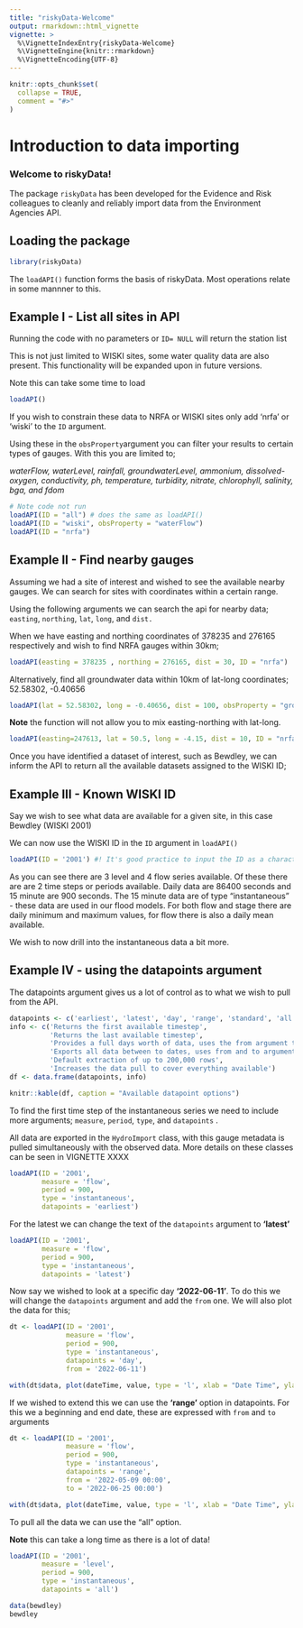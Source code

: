 ```yaml
---
title: "riskyData-Welcome"
output: rmarkdown::html_vignette
vignette: >
  %\VignetteIndexEntry{riskyData-Welcome}
  %\VignetteEngine{knitr::rmarkdown}
  %\VignetteEncoding{UTF-8}
---
```


```r
knitr::opts_chunk$set(
  collapse = TRUE,
  comment = "#>"
)
```

# Introduction to data importing

### **Welcome to riskyData!**

The package `riskyData` has been developed for the Evidence and Risk colleagues to cleanly and reliably import data from the Environment Agencies API.

## Loading the package

```r
library(riskyData)
```

The `loadAPI()` function forms the basis of riskyData. Most operations relate in some mannner to this. 

## Example I - List all sites in API

Running the code with no parameters or `ID= NULL` will return the station list

This is not just limited to WISKI sites, some water quality data are also present. This functionality will be expanded upon in future versions.

Note this can take some time to load

```r
loadAPI()
```

If you wish to constrain these data to NRFA or WISKI sites only add 'nrfa' or 'wiski' to the `ID` argument.

Using these in the `obsProperty`argument you can filter your results to certain types of gauges. With this you are limited to;

*waterFlow, waterLevel, rainfall, groundwaterLevel, ammonium, dissolved-oxygen, conductivity, ph, temperature, turbidity, nitrate, chlorophyll, salinity, bga, and fdom*

```r
# Note code not run
loadAPI(ID = "all") # does the same as loadAPI()
loadAPI(ID = "wiski", obsProperty = "waterFlow")
loadAPI(ID = "nrfa")
```

## Example II - Find nearby gauges

Assuming we had a site of interest and wished to see the available nearby gauges. We can search for sites with coordinates within a certain range.

Using the following arguments we can search the api for nearby data; `easting`, `northing`, `lat`, `long`, and `dist.`

When we have easting and northing coordinates of 378235 and 276165 respectively and wish to find NRFA gauges within 30km;

```r
loadAPI(easting = 378235 , northing = 276165, dist = 30, ID = "nrfa")
```

Alternatively, find all groundwater data within 10km of lat-long coordinates; 52.58302, -0.40656

```r
loadAPI(lat = 52.58302, long = -0.40656, dist = 100, obsProperty = "groundwaterLevel")
```

**Note** the function will not allow you to mix easting-northing with lat-long.

```r
loadAPI(easting=247613, lat = 50.5, long = -4.15, dist = 10, ID = "nrfa")
```

Once you have identified a dataset of interest, such as Bewdley, we can inform the API to return all the available datasets assigned to the WISKI ID;

## Example III - Known WISKI ID

Say we wish to see what data are available for a given site, in this case Bewdley (WISKI 2001)

We can now use the WISKI ID in the `ID` argument in `loadAPI()`

```r
loadAPI(ID = '2001') #! It's good practice to input the ID as a character string
```

As you can see there are 3 level and 4 flow series available. Of these there are are 2 time steps or periods available. Daily data are 86400 seconds and 15 minute are 900 seconds. The 15 minute data are of type "instantaneous" - these data are used in our flood models. For both flow and stage there are daily minimum and maximum values, for flow there is also a daily mean available.

We wish to now drill into the instantaneous data a bit more.

## Example IV - using the datapoints argument

The datapoints argument gives us a lot of control as to what we wish to pull from the API.

```r
datapoints <- c('earliest', 'latest', 'day', 'range', 'standard', 'all')
info <- c('Returns the first available timestep',
          'Returns the last available timestep',
          'Provides a full days worth of data, uses the from argument to specify the date',
          'Exports all data between to dates, uses from and to arguments',
          'Default extraction of up to 200,000 rows',
          'Increases the data pull to cover everything available')
df <- data.frame(datapoints, info)

knitr::kable(df, caption = "Available datapoint options")

```

To find the first time step of the instantaneous series we need to include more arguments; `measure`, `period`, `type`, and `datapoints` .

All data are exported in the `HydroImport` class, with this gauge metadata is pulled simultaneously with the observed data. More details on these classes can be seen in VIGNETTE XXXX

```r
loadAPI(ID = '2001', 
        measure = 'flow',
        period = 900,
        type = 'instantaneous',
        datapoints = 'earliest')
```

For the latest we can change the text of the `datapoints` argument to **'latest'**

```r
loadAPI(ID = '2001', 
        measure = 'flow',
        period = 900,
        type = 'instantaneous',
        datapoints = 'latest')
```

Now say we wished to look at a specific day **'2022-06-11'**. To do this we will change the `datapoints` argument and add the `from` one. We will also plot the data for this;

```r
dt <- loadAPI(ID = '2001', 
              measure = 'flow',
              period = 900,
              type = 'instantaneous',
              datapoints = 'day',
              from = '2022-06-11')

with(dt$data, plot(dateTime, value, type = 'l', xlab = "Date Time", ylab = "Flow (cumecs)"))
```

If we wished to extend this we can use the **'range'** option in datapoints. For this we a beginning and end date, these are expressed with `from` and `to` arguments

```r
dt <- loadAPI(ID = '2001', 
              measure = 'flow',
              period = 900,
              type = 'instantaneous',
              datapoints = 'range',
              from = '2022-05-09 00:00',
              to = '2022-06-25 00:00')

with(dt$data, plot(dateTime, value, type = 'l', xlab = "Date Time", ylab = "Flow (cumecs)"))
```

To pull all the data we can use the "all" option.

**Note** this can take a long time as there is a lot of data!

```r
loadAPI(ID = '2001', 
        measure = 'level',
        period = 900,
        type = 'instantaneous',
        datapoints = 'all')
```

```r
data(bewdley)
bewdley
```
